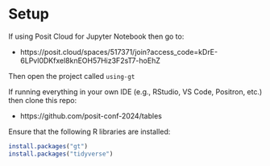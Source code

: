 # Setup

If using Posit Cloud for Jupyter Notebook then go to:

- https://posit.cloud/spaces/517371/join?access_code=kDrE-6LPvl0DKfxel8knEOH57Hiz3F2sT7-hoEhZ

Then open the project called `using-gt`


If running everything in your own IDE (e.g., RStudio, VS Code, Positron, etc.) then clone this repo:

- https://github.com/posit-conf-2024/tables

Ensure that the following R libraries are installed:

```r
install.packages("gt")
install.packages("tidyverse")
```